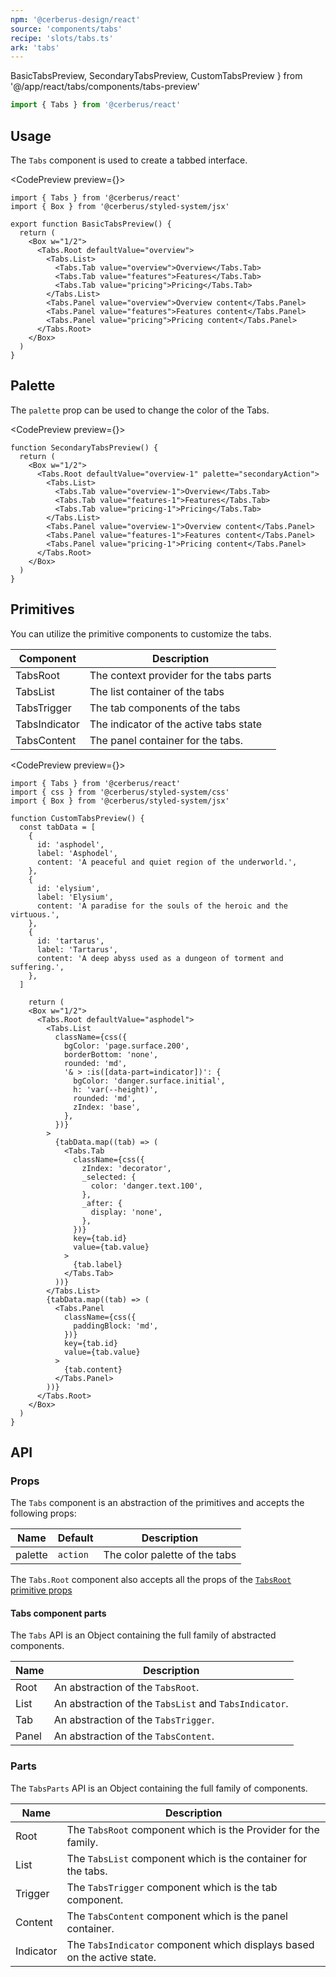 ```yaml
---
npm: '@cerberus-design/react'
source: 'components/tabs'
recipe: 'slots/tabs.ts'
ark: 'tabs'
---
```


  BasicTabsPreview,
  SecondaryTabsPreview,
  CustomTabsPreview
} from '@/app/react/tabs/components/tabs-preview'

```ts
import { Tabs } from '@cerberus/react'
```

## Usage

The `Tabs` component is used to create a tabbed interface.

<CodePreview preview={<BasicTabsPreview />}>
```tsx title="Basic demo"
import { Tabs } from '@cerberus/react'
import { Box } from '@cerberus/styled-system/jsx'

export function BasicTabsPreview() {
  return (
    <Box w="1/2">
      <Tabs.Root defaultValue="overview">
        <Tabs.List>
          <Tabs.Tab value="overview">Overview</Tabs.Tab>
          <Tabs.Tab value="features">Features</Tabs.Tab>
          <Tabs.Tab value="pricing">Pricing</Tabs.Tab>
        </Tabs.List>
        <Tabs.Panel value="overview">Overview content</Tabs.Panel>
        <Tabs.Panel value="features">Features content</Tabs.Panel>
        <Tabs.Panel value="pricing">Pricing content</Tabs.Panel>
      </Tabs.Root>
    </Box>
  )
}
```
</CodePreview>

## Palette

The `palette` prop can be used to change the color of the Tabs.

<CodePreview preview={<SecondaryTabsPreview />}>
```tsx title="tabs.tsx" {4}
function SecondaryTabsPreview() {
  return (
    <Box w="1/2">
      <Tabs.Root defaultValue="overview-1" palette="secondaryAction">
        <Tabs.List>
          <Tabs.Tab value="overview-1">Overview</Tabs.Tab>
          <Tabs.Tab value="features-1">Features</Tabs.Tab>
          <Tabs.Tab value="pricing-1">Pricing</Tabs.Tab>
        </Tabs.List>
        <Tabs.Panel value="overview-1">Overview content</Tabs.Panel>
        <Tabs.Panel value="features-1">Features content</Tabs.Panel>
        <Tabs.Panel value="pricing-1">Pricing content</Tabs.Panel>
      </Tabs.Root>
    </Box>
  )
}
```
</CodePreview>

## Primitives

You can utilize the primitive components to customize the tabs.

| Component | Description |
| --------- | ----------- |
| TabsRoot    | The context provider for the tabs parts |
| TabsList   | The list container of the tabs |
| TabsTrigger   | The tab components of the tabs |
| TabsIndicator   | The indicator of the active tabs state |
| TabsContent | The panel container for the tabs. |

<CodePreview preview={<CustomTabsPreview />}>
```tsx title="tabs.tsx"
import { Tabs } from '@cerberus/react'
import { css } from '@cerberus/styled-system/css'
import { Box } from '@cerberus/styled-system/jsx'

function CustomTabsPreview() {
  const tabData = [
    {
      id: 'asphodel',
      label: 'Asphodel',
      content: 'A peaceful and quiet region of the underworld.',
    },
    {
      id: 'elysium',
      label: 'Elysium',
      content: 'A paradise for the souls of the heroic and the virtuous.',
    },
    {
      id: 'tartarus',
      label: 'Tartarus',
      content: 'A deep abyss used as a dungeon of torment and suffering.',
    },
  ]

    return (
    <Box w="1/2">
      <Tabs.Root defaultValue="asphodel">
        <Tabs.List
          className={css({
            bgColor: 'page.surface.200',
            borderBottom: 'none',
            rounded: 'md',
            '& > :is([data-part=indicator])': {
              bgColor: 'danger.surface.initial',
              h: 'var(--height)',
              rounded: 'md',
              zIndex: 'base',
            },
          })}
        >
          {tabData.map((tab) => (
            <Tabs.Tab
              className={css({
                zIndex: 'decorator',
                _selected: {
                  color: 'danger.text.100',
                },
                _after: {
                  display: 'none',
                },
              })}
              key={tab.id}
              value={tab.value}
            >
              {tab.label}
            </Tabs.Tab>
          ))}
        </Tabs.List>
        {tabData.map((tab) => (
          <Tabs.Panel
            className={css({
              paddingBlock: 'md',
            })}
            key={tab.id}
            value={tab.value}
          >
            {tab.content}
          </Tabs.Panel>
        ))}
      </Tabs.Root>
    </Box>
  )
}
```
</CodePreview>

## API

### Props

The `Tabs` component is an abstraction of the primitives and accepts the following props:

| Name     | Default | Description                                            |
| -------- | ------- | ------------------------------------------------------ |
| palette     |  `action`   | The color palette of the tabs                   |

The `Tabs.Root` component also accepts all the props of the [`TabsRoot` primitive props](https://ark-ui.com/react/docs/components/tabs#api-reference)

#### Tabs component parts

The `Tabs` API is an Object containing the full family of abstracted components.

<NoteAdmonition description="Although the Tabs API is similar to the TabsParts, it returns abstractions of the primitives. The TabsParts return the primitives only." />

| Name     | Description                            |
| -------- | -------------------------------------- |
| Root     | An abstraction of the `TabsRoot`.      |
| List     | An abstraction of the `TabsList` and `TabsIndicator`.      |
| Tab      | An abstraction of the `TabsTrigger`. |
| Panel    | An abstraction of the `TabsContent`. |

### Parts

The `TabsParts` API is an Object containing the full family of components.

<NoteAdmonition description="It is best to only use the TabsParts if you are building a custom solution. Importing Object based components will ship every property it includes into your bundle, regardless if you use it or not." />

| Name     | Description                            |
| -------- | -------------------------------------- |
| Root     | The `TabsRoot` component which is the Provider for the family. |
| List     | The `TabsList` component which is the container for the tabs. |
| Trigger | The `TabsTrigger` component which is the tab component. |
| Content  | The `TabsContent` component which is the panel container. |
| Indicator  | The `TabsIndicator` component which displays based on the active state. |
